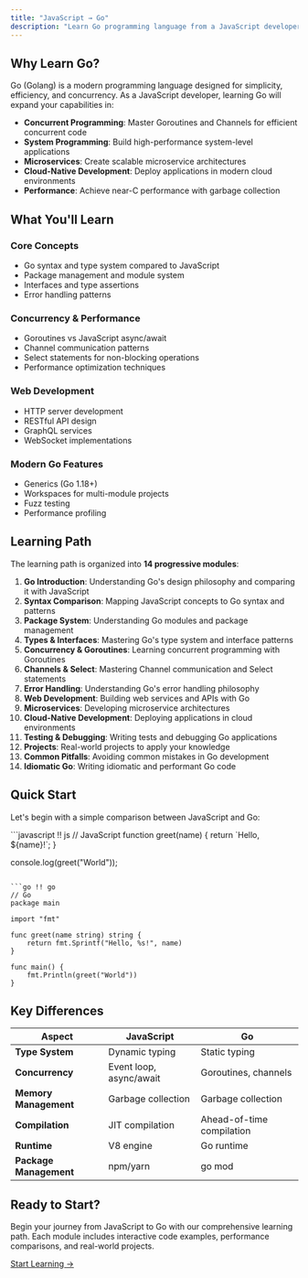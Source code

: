 ```yaml
---
title: "JavaScript → Go"
description: "Learn Go programming language from a JavaScript developer's perspective, focusing on concurrency, system programming, and cloud-native development"
---
```


## Why Learn Go?

Go (Golang) is a modern programming language designed for simplicity, efficiency, and concurrency. As a JavaScript developer, learning Go will expand your capabilities in:

- **Concurrent Programming**: Master Goroutines and Channels for efficient concurrent code
- **System Programming**: Build high-performance system-level applications
- **Microservices**: Create scalable microservice architectures
- **Cloud-Native Development**: Deploy applications in modern cloud environments
- **Performance**: Achieve near-C performance with garbage collection

## What You'll Learn

### Core Concepts
- Go syntax and type system compared to JavaScript
- Package management and module system
- Interfaces and type assertions
- Error handling patterns

### Concurrency & Performance
- Goroutines vs JavaScript async/await
- Channel communication patterns
- Select statements for non-blocking operations
- Performance optimization techniques

### Web Development
- HTTP server development
- RESTful API design
- GraphQL services
- WebSocket implementations

### Modern Go Features
- Generics (Go 1.18+)
- Workspaces for multi-module projects
- Fuzz testing
- Performance profiling

## Learning Path

The learning path is organized into **14 progressive modules**:

1. **Go Introduction**: Understanding Go's design philosophy and comparing it with JavaScript
2. **Syntax Comparison**: Mapping JavaScript concepts to Go syntax and patterns
3. **Package System**: Understanding Go modules and package management
4. **Types & Interfaces**: Mastering Go's type system and interface patterns
5. **Concurrency & Goroutines**: Learning concurrent programming with Goroutines
6. **Channels & Select**: Mastering Channel communication and Select statements
7. **Error Handling**: Understanding Go's error handling philosophy
8. **Web Development**: Building web services and APIs with Go
9. **Microservices**: Developing microservice architectures
10. **Cloud-Native Development**: Deploying applications in cloud environments
11. **Testing & Debugging**: Writing tests and debugging Go applications
12. **Projects**: Real-world projects to apply your knowledge
13. **Common Pitfalls**: Avoiding common mistakes in Go development
14. **Idiomatic Go**: Writing idiomatic and performant Go code

## Quick Start

Let's begin with a simple comparison between JavaScript and Go:

<UniversalEditor title="Hello World Comparison" compare={true}>
```javascript !! js
// JavaScript
function greet(name) {
    return `Hello, ${name}!`;
}

console.log(greet("World"));
```

```go !! go
// Go
package main

import "fmt"

func greet(name string) string {
    return fmt.Sprintf("Hello, %s!", name)
}

func main() {
    fmt.Println(greet("World"))
}
```
</UniversalEditor>

## Key Differences

| Aspect | JavaScript | Go |
|--------|------------|----|
| **Type System** | Dynamic typing | Static typing |
| **Concurrency** | Event loop, async/await | Goroutines, channels |
| **Memory Management** | Garbage collection | Garbage collection |
| **Compilation** | JIT compilation | Ahead-of-time compilation |
| **Runtime** | V8 engine | Go runtime |
| **Package Management** | npm/yarn | go mod |

## Ready to Start?

Begin your journey from JavaScript to Go with our comprehensive learning path. Each module includes interactive code examples, performance comparisons, and real-world projects.

[Start Learning →](./js2go/module-00-go-introduction) 